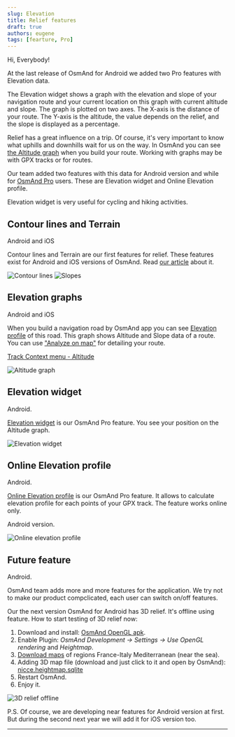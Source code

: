 ```yaml
---
slug: Elevation
title: Relief features
draft: true
authors: eugene
tags: [fearture, Pro]
---
```


Hi, Everybody! 

At the last release of OsmAnd for Android we added two Pro features with Elevation data.

The Elevation widget shows a graph with the elevation and slope of your navigation route and your current location on this graph with current altitude and slope. The graph is plotted on two axes. The X-axis is the distance of your route. The Y-axis is the altitude, the value depends on the relief, and the slope is displayed as a percentage.

<!--truncate-->

Relief has a great influence on a trip. Of course, it's very important to know what uphills and downhills wait for us on the way. In OsmAnd you can see [the Altitude graph](https://osmand.net/docs/user/navigation/route-navigation#navigation-route) when you build your route. Working with graphs may be with GPX tracks or for routes.

Our team added two features with this data for Android version and while for [OsmAnd Pro](https://osmand.net/docs/user/purchases/android#pro-features) users. These are Elevation widget and Online Elevation profile.

Elevation widget is very useful for cycling and hiking activities.

## Contour lines and Terrain

Android and iOS

Contour lines and Terrain are our first features for relief. These features exist for Android and iOS versions of OsmAnd. Read [our article](https://osmand.net/docs/user/plugins/contour-lines) about it.

![Contour lines](./contour_lines_1.png) ![Slopes](./contour_lines_2.png)

## Elevation graphs

Android and iOS

When you build a navigation road by OsmAnd app you can see [Elevation profile](https://osmand.net/docs/user/navigation/route-navigation#navigation-route) of this road. This graph shows Altitude and Slope data of a route. You can use ["Analyze on map"](https://osmand.net/docs/user/map/tracks-on-map#analyze-track-on-map) for detailing your route. 

[Track Context menu - Altitude](https://osmand.net/docs/user/map/track-context-menu#altitude)

![Altitude graph](./altitude_graph.png)

## Elevation widget

Android.

[Elevation widget](https://osmand.net/docs/user/widgets/nav-widgets#elevation-widget) is our OsmAnd Pro feature. You see your position on the Altitude graph.

![Elevation widget](./elevation_widget.png)


## Online Elevation profile

Android.

[Online Elevation profile](https://osmand.net/docs/user/map/track-context-menu/#online-elevation-profile) is our OsmAnd Pro feature. It allows to calculate elevation profile for each points of your GPX track. The feature works online only.

Android version.

![Online elevation profile](./track-menu_track-tab_altitude.png)


## Future feature

Android.

OsmAnd team adds more and more features for the application. We try not to make our product compclicated, each user can switch on/off features. 

Our the next version OsmAnd for Android has 3D relief. It's offline using feature.
How to start testing of 3D relief now:

1. Download and install: [OsmAnd OpenGL apk](https://download.osmand.net/latest-night-build/OsmAnd-opengl-arm64-nightly.apk).
2. Enable Plugin: _OsmAnd Development -> Settings -> Use OpenGL rendering_ and _Heightmap_.
3. [Download maps](https://osmand.net/docs/user/start-with/download-maps) of regions France-Italy Mediterranean (near the sea).
4. Adding 3D map file (download and just click to it and open by OsmAnd): [nicce.heightmap.sqlite](https://download.osmand.net/uploads/nicce.heightmap.sqlite)
5. Restart OsmAnd.
6. Enjoy it.

![3D relief offline](./3d.png)

P.S. Of course, we are developing near features for Android version at first. But during the second next year we will add it for iOS version too.




______________________

<LinksSocial/>
<LinksTelegram/>